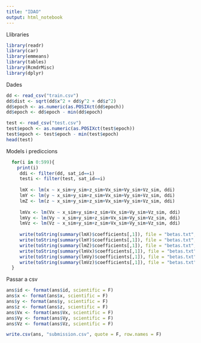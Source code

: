 ```yaml
---
title: "IDAO"
output: html_notebook
---
```


Llibraries
```r
library(readr)
library(car)
library(emmeans)
library(tables)
library(RcmdrMisc)
library(dplyr)
```
Dades
```r
dd <- read_csv("train.csv")
dd$dist <- sqrt(dd$x^2 + dd$y^2 + dd$z^2)
dd$epoch <- as.numeric(as.POSIXct(dd$epoch))
dd$epoch <- dd$epoch - min(dd$epoch)

test <- read_csv("test.csv")
test$epoch <- as.numeric(as.POSIXct(test$epoch))
test$epoch <- test$epoch - min(test$epoch)
head(test)
```
Models i prediccions
```r
  for(i in 0:599){
    print(i)
     ddi <- filter(dd, sat_id==i)
     testi <- filter(test, sat_id==i)
      
     lmX <- lm(x ~ x_sim+y_sim+z_sim+Vx_sim+Vy_sim+Vz_sim, ddi)
     lmY <- lm(y ~ x_sim+y_sim+z_sim+Vx_sim+Vy_sim+Vz_sim, ddi)
     lmZ <- lm(z ~ x_sim+y_sim+z_sim+Vx_sim+Vy_sim+Vz_sim, ddi)
    
     lmVx <- lm(Vx ~ x_sim+y_sim+z_sim+Vx_sim+Vy_sim+Vz_sim, ddi)
     lmVy <- lm(Vy ~ x_sim+y_sim+z_sim+Vx_sim+Vy_sim+Vz_sim, ddi)
     lmVz <- lm(Vz ~ x_sim+y_sim+z_sim+Vx_sim+Vy_sim+Vz_sim, ddi)
      
     write(toString(summary(lmX)$coefficients[,1]), file = "betas.txt", append=TRUE)
     write(toString(summary(lmY)$coefficients[,1]), file = "betas.txt", append=TRUE)
     write(toString(summary(lmZ)$coefficients[,1]), file = "betas.txt", append=TRUE)
     write(toString(summary(lmVx)$coefficients[,1]), file = "betas.txt", append=TRUE)
     write(toString(summary(lmVy)$coefficients[,1]), file = "betas.txt", append=TRUE)
     write(toString(summary(lmVz)$coefficients[,1]), file = "betas.txt", append=TRUE)
  }
```
Passar a csv
```r
ans$id <- format(ans$id, scientific = F)
ans$x <- format(ans$x, scientific = F)
ans$y <- format(ans$y, scientific = F)
ans$z <- format(ans$z, scientific = F)
ans$Vx <- format(ans$Vx, scientific = F)
ans$Vy <- format(ans$Vy, scientific = F)
ans$Vz <- format(ans$Vz, scientific = F)

write.csv(ans, "submission.csv", quote = F, row.names = F)
```





